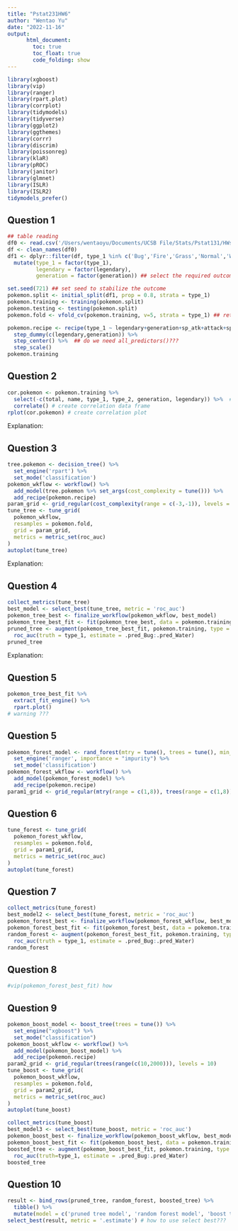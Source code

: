 ```yaml
---
title: "Pstat231HW6"
author: "Wentao Yu"
date: "2022-11-16"
output: 
      html_document:
        toc: true
        toc_float: true
        code_folding: show
---
```

```r
library(xgboost)
library(vip)
library(ranger)
library(rpart.plot)
library(corrplot)
library(tidymodels)
library(tidyverse)
library(ggplot2)
library(ggthemes)
library(corrr)
library(discrim)
library(poissonreg)
library(klaR)
library(pROC)
library(janitor)
library(glmnet)
library(ISLR)
library(ISLR2)
tidymodels_prefer()
```

## Question 1
```r
## table reading
df0 <- read.csv('/Users/wentaoyu/Documents/UCSB File/Stats/Pstat131/HWs/homework-5/data/Pokemon.csv')
df <- clean_names(df0)
df1 <- dplyr::filter(df, type_1 %in% c('Bug','Fire','Grass','Normal','Water','Psychic')) %>% 
  mutate(type_1 = factor(type_1),
         legendary = factor(legendary),
         generation = factor(generation)) ## select the required outcomes and factor type_1, legendary, and generation. 
```
```r
set.seed(721) ## set seed to stabilize the outcome
pokemon.split <- initial_split(df1, prop = 0.8, strata = type_1)
pokemon.training <- training(pokemon.split)
pokemon.testing <- testing(pokemon.split)
pokemon.fold <- vfold_cv(pokemon.training, v=5, strata = type_1) ## return the distribution of strata variable to each fold. 
```
```r
pokemon.recipe <- recipe(type_1 ~ legendary+generation+sp_atk+attack+speed+defense+hp+sp_def, data = pokemon.training) %>% 
  step_dummy(c(legendary,generation)) %>%  
  step_center() %>%  ## do we need all_predictors()???
  step_scale()
pokemon.training
```

## Question 2
```r
cor.pokemon <- pokemon.training %>% 
  select(-c(total, name, type_1, type_2, generation, legendary)) %>%  # eliminate chr variables
  correlate() # create correlation data frame
rplot(cor.pokemon) # create correlation plot
```
Explanation: 

## Question 3
```r
tree.pokemon <- decision_tree() %>% 
  set_engine('rpart') %>% 
  set_mode('classification')
pokemon_wkflow <- workflow() %>% 
  add_model(tree.pokemon %>% set_args(cost_complexity = tune())) %>% 
  add_recipe(pokemon.recipe)
param_grid <- grid_regular(cost_complexity(range = c(-3,-1)), levels = 10)
tune_tree <- tune_grid(
  pokemon_wkflow,
  resamples = pokemon.fold,
  grid = param_grid,
  metrics = metric_set(roc_auc)
)
autoplot(tune_tree)
```
Explanation: 

## Question 4
```r
collect_metrics(tune_tree) 
best_model <- select_best(tune_tree, metric = 'roc_auc')
pokemon_tree_best <- finalize_workflow(pokemon_wkflow, best_model)
pokemon_tree_best_fit <- fit(pokemon_tree_best, data = pokemon.training)
pruned_tree <- augment(pokemon_tree_best_fit, pokemon.training, type = 'prob') %>% 
  roc_auc(truth = type_1, estimate = .pred_Bug:.pred_Water)
pruned_tree
```
Explanation: 

## Question 5
```r
pokemon_tree_best_fit %>% 
  extract_fit_engine() %>% 
  rpart.plot() 
# warning ???
```

## Question 5
```r
pokemon_forest_model <- rand_forest(mtry = tune(), trees = tune(), min_n = tune()) %>% 
  set_engine('ranger', importance = "impurity") %>% 
  set_mode('classification')
pokemon_forest_wkflow <- workflow() %>% 
  add_model(pokemon_forest_model) %>% 
  add_recipe(pokemon.recipe)
param1_grid <- grid_regular(mtry(range = c(1,8)), trees(range = c(1,8)), min_n(range = c(2L, 40L)), levels = 8) # how to choose the tune range???
```

## Question 6
```r
tune_forest <- tune_grid(
  pokemon_forest_wkflow,
  resamples = pokemon.fold,
  grid = param1_grid,
  metrics = metric_set(roc_auc)
)
autoplot(tune_forest)
```

## Question 7
```r
collect_metrics(tune_forest)
best_model2 <- select_best(tune_forest, metric = 'roc_auc')
pokemon_forest_best <- finalize_workflow(pokemon_forest_wkflow, best_model2)
pokemon_forest_best_fit <- fit(pokemon_forest_best, data = pokemon.training)
random_forest <- augment(pokemon_forest_best_fit, pokemon.training, type = 'prob') %>% 
  roc_auc(truth = type_1, estimate = .pred_Bug:.pred_Water)
random_forest
```

## Question 8
```r
#vip(pokemon_forest_best_fit) how
```

## Question 9
```r
pokemon_boost_model <- boost_tree(trees = tune()) %>% 
  set_engine("xgboost") %>%
  set_mode("classification")
pokemon_boost_wkflow <- workflow() %>% 
  add_model(pokemon_boost_model) %>% 
  add_recipe(pokemon.recipe)
param2_grid <- grid_regular(trees(range(c(10,2000))), levels = 10)
tune_boost <- tune_grid(
  pokemon_boost_wkflow,
  resamples = pokemon.fold,
  grid = param2_grid,
  metrics = metric_set(roc_auc)
)
autoplot(tune_boost)
```
```r
collect_metrics(tune_boost)
best_model3 <- select_best(tune_boost, metric = 'roc_auc')
pokemon_boost_best <- finalize_workflow(pokemon_boost_wkflow, best_model3)
pokemon_boost_best_fit <- fit(pokemon_boost_best, data = pokemon.training)
boosted_tree <- augment(pokemon_boost_best_fit, pokemon.training, type = 'prob') %>% 
  roc_auc(truth=type_1, estimate = .pred_Bug:.pred_Water)
boosted_tree
```

## Question 10
```r
result <- bind_rows(pruned_tree, random_forest, boosted_tree) %>% 
  tibble() %>% 
  mutate(model = c('pruned tree model', 'random forest model', 'boost tree model'), .before = .metric)
select_best(result, metric = '.estimate') # how to use select best???
```




























